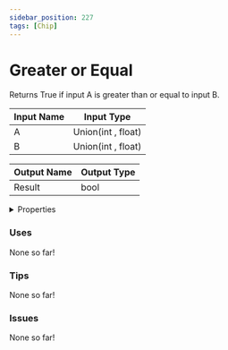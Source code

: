 ```yaml
---
sidebar_position: 227
tags: [Chip]
---
```


# Greater or Equal

Returns True if input A is greater than or equal to input B.




<EsbSvg />

| Input Name | Input Type |
|-----------|-----------|
| A | Union(int , float) |
| B | Union(int , float) |

| Output Name | Output Type |
|-----------|-----------|
| Result | bool |


<details>
  <summary>Properties</summary>
  <div>
    <div>
    <table>
      <thead>
        <tr>
          <th>Is beta required?</th>
          <th>❌</th>
        </tr>
        <tr>
          <th>Is this chip a trolling risk?</th>
          <th>❌</th>
        </tr>
        <tr>
          <th>Chip UUID</th>
          <th>f3ced0d8-396e-4311-a807-8ffd9b147060</th>
        </tr>
      </thead>
    </table>
    </div>
  </div>
</details>

### Uses

None so far!

### Tips

None so far!

### Issues

None so far!